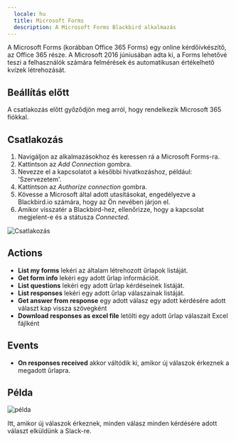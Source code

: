 ```yaml
---
  locale: hu
  title: Microsoft Forms
  description: A Microsoft Forms Blackbird alkalmazás
---
```


<LinkCard title="Megtekintés a Githubon" target="_blank" href="https://github.com/bb-io/MicrosoftForms" icon="github" />

A Microsoft Forms (korábban Office 365 Forms) egy online kérdőívkészítő, az Office 365 része. A Microsoft 2016 júniusában adta ki, a Forms lehetővé teszi a felhasználók számára felmérések és automatikusan értékelhető kvízek létrehozását.

## Beállítás előtt

A csatlakozás előtt győződjön meg arról, hogy rendelkezik Microsoft 365 fiókkal.

## Csatlakozás

1. Navigáljon az alkalmazásokhoz és keressen rá a Microsoft Forms-ra.
2. Kattintson az _Add Connection_ gombra.
3. Nevezze el a kapcsolatot a későbbi hivatkozáshoz, például: 'Szervezetem'.
4. Kattintson az _Authorize connection_ gombra.
5. Kövesse a Microsoft által adott utasításokat, engedélyezve a Blackbird.io számára, hogy az Ön nevében járjon el.
6. Amikor visszatér a Blackbird-hez, ellenőrizze, hogy a kapcsolat megjelent-e és a státusza _Connected_.

![Csatlakozás](https://raw.githubusercontent.com/bb-io/MicrosoftForms/main/image/README/connecting.png)

## Actions

- **List my forms** lekéri az általam létrehozott űrlapok listáját.
- **Get form info** lekéri egy adott űrlap információit.
- **List questions** lekéri egy adott űrlap kérdéseinek listáját.
- **List responses** lekéri egy adott űrlap válaszainak listáját.
- **Get answer from response** egy adott válasz egy adott kérdésére adott választ kap vissza szövegként
- **Download responses as excel file** letölti egy adott űrlap válaszait Excel fájlként

## Events

- **On responses received** akkor váltódik ki, amikor új válaszok érkeznek a megadott űrlapra.

## Példa

![példa](https://raw.githubusercontent.com/bb-io/MicrosoftForms/main/image/README/example.png)

Itt, amikor új válaszok érkeznek, minden válasz minden kérdésére adott választ elküldünk a Slack-re.
